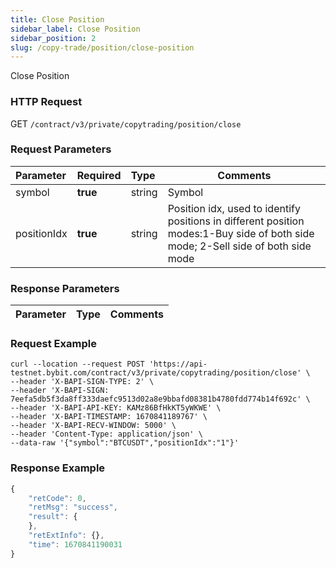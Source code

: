 ```yaml
---
title: Close Position
sidebar_label: Close Position
sidebar_position: 2
slug: /copy-trade/position/close-position
---
```

Close Position

### HTTP Request
GET `/contract/v3/private/copytrading/position/close`

### Request Parameters
| Parameter | Required | Type | Comments|
|:----- |:-------|:-----|------ |
|symbol |**true** |string |Symbol |
|positionIdx |**true** |string |Position idx, used to identify positions in different position modes:1-Buy side of both side mode; 2-Sell side of both side mode|


### Response Parameters
| Parameter | Type | Comments|
|:----- |:-----|----- |

### Request Example

<Tabs>
<TabItem value="console" label="Console">

```http
curl --location --request POST 'https://api-testnet.bybit.com/contract/v3/private/copytrading/position/close' \
--header 'X-BAPI-SIGN-TYPE: 2' \
--header 'X-BAPI-SIGN: 7eefa5db5f3da8ff333daefc9513d02a8e9bbafd08381b4780fdd774b14f692c' \
--header 'X-BAPI-API-KEY: KAMz86BfHkKT5yWKWE' \
--header 'X-BAPI-TIMESTAMP: 1670841189767' \
--header 'X-BAPI-RECV-WINDOW: 5000' \
--header 'Content-Type: application/json' \
--data-raw '{"symbol":"BTCUSDT","positionIdx":"1"}'
```

</TabItem>
</Tabs>

### Response Example

<Tabs>
<TabItem value="js linear" label="linear">

```javascript
{
    "retCode": 0,
    "retMsg": "success",
    "result": {
    },
    "retExtInfo": {},
    "time": 1670841190031
}
```
</TabItem>
</Tabs>